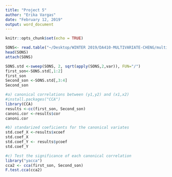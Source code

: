 ```yaml
---
title: "Project 5"
author: "Erika Vargas"
date: "February 12, 2019"
output: word_document
---
```


```r
knitr::opts_chunk$set(echo = TRUE)
```

```r
SONS<- read.table("~/Desktop/WINTER 2019/DA410-MULTIVARIATE-CHENG/multivariate_analysis - 3rd Ed/multivariate_analysis - 3rd Ed/T3_8_SONS.DAT", quote="\"", comment.char="", stringsAsFactors=FALSE, col.names = c("Y1", "Y2","X1", "X2"))
head(SONS)
attach(SONS)
```

```r
SONS.std <-sweep(SONS, 2, sqrt(apply(SONS,2,var)), FUN="/")
first_son<-SONS.std[,1:2]
first_son
Second_son <-SONS.std[,3:4]
Second_son
```

```r
#a) canonical correlations between (y1,y2) and (x1,x2)
#install.packages("CCA")
library(CCA)
results <-cc(first_son, Second_son)
canoni.cor <-results$cor
canoni.cor


```

```r
#b) standarized coeficients for the canonical variates
std.coef_X <-results$xcoef
std.coef_X
std.coef_Y <- results$ycoef
std.coef_Y
```

```r
#c) Test the significance of each canonical correlation
library("yacca")
cca2 <- cca(first_son, Second_son)
F.test.cca(cca2)
```





